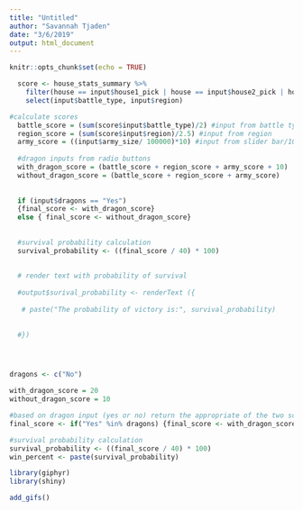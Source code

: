 ```yaml
---
title: "Untitled"
author: "Savannah Tjaden"
date: "3/6/2019"
output: html_document
---
```


```r
knitr::opts_chunk$set(echo = TRUE)
```




```r

  score <- house_stats_summary %>% 
    filter(house == input$house1_pick | house == input$house2_pick | house == input$house3_pick) %>% 
    select(input$battle_type, input$region)   

#calculate scores
  battle_score = (sum(score$input$battle_type)/2) #input from battle type
  region_score = (sum(score$input$region)/2.5) #input from region
  army_score = ((input$army_size/ 100000)*10) #input from slider bar/100,000
  
  #dragon inputs from radio buttons
  with_dragon_score = (battle_score + region_score + army_score + 10)
  without_dragon_score = (battle_score + region_score + army_score)
  
  
  if (input$dragons == "Yes") 
  {final_score <- with_dragon_score}
  else { final_score <- without_dragon_score}
  
  
  #survival probability calculation
  survival_probability <- ((final_score / 40) * 100)
  
  
  # render text with probability of survival 
  
  #output$surival_probability <- renderText ({
    
   # paste("The probability of victory is:", survival_probability)
    
    
  #})





```

```r

dragons <- c("No")

with_dragon_score = 20
without_dragon_score = 10

#based on dragon input (yes or no) return the appropriate of the two scores
final_score <- if("Yes" %in% dragons) {final_score <- with_dragon_score} else {final_score <- without_dragon_score}

#survival probability calculation
survival_probability <- ((final_score / 40) * 100)
win_percent <- paste(survival_probability)

```





```r

library(giphyr)
library(shiny)

add_gifs()


```









